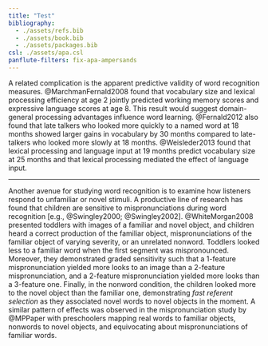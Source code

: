 ```yaml
--- 
title: "Test"
bibliography: 
  - ./assets/refs.bib
  - ./assets/book.bib
  - ./assets/packages.bib
csl: ./assets/apa.csl
panflute-filters: fix-apa-ampersands
---
```


A related complication is the apparent predictive validity of word
recognition measures. @MarchmanFernald2008 found that vocabulary size
and lexical processing efficiency at age 2 jointly predicted working
memory scores and expressive language scores at age 8. This result would
suggest domain-general processing advantages influence word learning.
@Fernald2012 also found that late talkers who looked more quickly to a
named word at 18 months showed larger gains in vocabulary by 30 months
compared to late-talkers who looked more slowly at 18 months.
@Weisleder2013 found that lexical processing and language input at 19
months predict vocabulary size at 25 months and that lexical processing
mediated the effect of language input.

***

Another avenue for studying word recognition is to examine how listeners
respond to unfamiliar or novel stimuli. A productive line of research
has found that children are sensitive to mispronunciations during word
recognition [e.g., @Swingley2000; @Swingley2002]. @WhiteMorgan2008
presented toddlers with images of a familiar and novel object, and
children heard a correct production of the familiar object,
mispronunciations of the familiar object of varying severity, or an
unrelated nonword. Toddlers looked less to a familiar word when the
first segment was mispronounced. Moreover, they demonstrated graded
sensitivity such that a 1-feature mispronunciation yielded more looks to
an image than a 2-feature mispronunciation, and a 2-feature
mispronunciation yielded more looks than a 3-feature one. Finally, in
the nonword condition, the children looked more to the novel object than
the familiar one, demonstrating *fast referent selection* as they
associated novel words to novel objects in the moment. A similar pattern
of effects was observed in the mispronunciation study by @MPPaper with
preschoolers mapping real words to familiar objects, nonwords to novel
objects, and equivocating about mispronunciations of familiar words.
